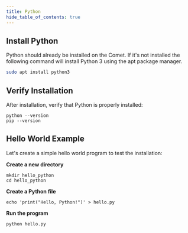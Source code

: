 ```yaml
---
title: Python
hide_table_of_contents: true
---
```


## Install Python

Python should already be installed on the Comet. If it's not installed the following command will install Python 3 using the apt package manager.

```bash
sudo apt install python3
```

## Verify Installation

After installation, verify that Python is properly installed:

```
python --version
pip --version
```

## Hello World Example
Let's create a simple hello world program to test the installation:

**Create a new directory**

```
mkdir hello_python
cd hello_python
```

**Create a Python file**

```
echo 'print("Hello, Python!")' > hello.py
```
**Run the program**

```
python hello.py
```






